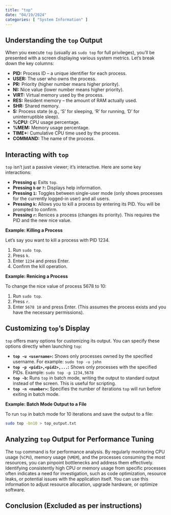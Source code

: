 ```yaml
---
title: "top"
date: "04/19/2024"
categories: [ "System Information" ]
---
```

## Understanding the `top` Output

When you execute `top` (usually as `sudo top` for full privileges), you'll be presented with a screen displaying various system metrics.  Let's break down the key columns:

* **PID:** Process ID – a unique identifier for each process.
* **USER:** The user who owns the process.
* **PR:** Priority (higher number means higher priority).
* **NI:** Nice value (lower number means higher priority).
* **VIRT:** Virtual memory used by the process.
* **RES:** Resident memory – the amount of RAM actually used.
* **SHR:** Shared memory.
* **S:** Process state (e.g., 'S' for sleeping, 'R' for running, 'D' for uninterruptible sleep).
* **%CPU:** CPU usage percentage.
* **%MEM:** Memory usage percentage.
* **TIME+:** Cumulative CPU time used by the process.
* **COMMAND:** The name of the process.


## Interacting with `top`

`top` isn't just a passive viewer; it's interactive.  Here are some key interactions:


* **Pressing `q`:** Exits `top`.
* **Pressing `h` or `?`:** Displays help information.
* **Pressing `1`:** Toggles between single-user mode (only shows processes for the currently logged-in user) and all users.
* **Pressing `k`:**  Allows you to kill a process by entering its PID.  You will be prompted to confirm.
* **Pressing `r`:** Renices a process (changes its priority). This requires the PID and the new nice value.

**Example: Killing a Process**

Let's say you want to kill a process with PID 1234.

1. Run `sudo top`.
2. Press `k`.
3. Enter `1234` and press Enter.
4. Confirm the kill operation.


**Example: Renicing a Process**

To change the nice value of process 5678 to 10:

1. Run `sudo top`.
2. Press `r`.
3. Enter `5678 10` and press Enter. (This assumes the process exists and you have the necessary permissions).



##  Customizing `top`'s Display

`top` offers many options for customizing its output. You can specify these options directly when launching `top`:


* **`top -u <username>`:** Shows only processes owned by the specified username.  For example: `sudo top -u john`
* **`top -p <pid1>,<pid2>,...`:** Shows only processes with the specified PIDs.  Example: `sudo top -p 1234,5678`
* **`top -b`:** Runs `top` in batch mode, writing the output to standard output instead of the screen.  This is useful for scripting.
* **`top -n <number>`:**  Specifies the number of iterations `top` will run before exiting in batch mode.

**Example: Batch Mode Output to a File**

To run `top` in batch mode for 10 iterations and save the output to a file:

```bash
sudo top -bn10 > top_output.txt
```


##  Analyzing `top` Output for Performance Tuning

The `top` command is for performance analysis. By regularly monitoring CPU usage (`%CPU`), memory usage (`%MEM`), and the processes consuming the most resources, you can pinpoint bottlenecks and address them effectively. Identifying consistently high CPU or memory usage from specific processes often indicates a need for investigation, such as code optimization, resource leaks, or potential issues with the application itself. You can use this information to adjust resource allocation, upgrade hardware, or optimize software.


## Conclusion (Excluded as per instructions)

